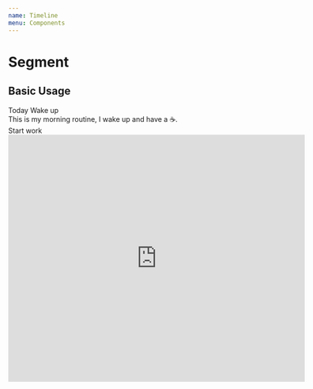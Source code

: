 ```yaml
---
name: Timeline
menu: Components
---
```



# Segment

## Basic Usage

<Playground>
  <Timeline>
    <Timeline.Header>
      <Label>Today</Label>
    </Timeline.Header>
    <Timeline.EntryGroup>
      <Timeline.Entry>
        <Timeline.Title>
          <Label focused color='blue' outline name='08:15'>
            Wake up
          </Label>
        </Timeline.Title>
        <Timeline.Description>
          <div>This is my morning routine, I wake up and have a ☕️.</div>
        </Timeline.Description>
      </Timeline.Entry>
      <Timeline.Entry>
        <Timeline.Title>
          <Label focused color='blue' outline name='09:15'>
            Start work
          </Label>
        </Timeline.Title>
        <Timeline.Description>
          <iframe width="600" height="500" id="gmap_canvas" src="https://maps.google.com/maps?q=Waylay&t=&z=17&ie=UTF8&iwloc=&output=embed" frameBorder="0" scrolling="no" marginHeight="0" marginWidth="0" />
        </Timeline.Description>
      </Timeline.Entry>
    </Timeline.EntryGroup>
    <Timeline.Header>
      <Label>Yesterday</Label>
    </Timeline.Header>
    <Timeline.EntryGroup>
      <Timeline.Entry>
        <Timeline.Title>
          <Label focused color='blue' outline name='🔆 Weekend'>
            Did nothing
          </Label>
        </Timeline.Title>
      </Timeline.Entry>
    </Timeline.EntryGroup>
  </Timeline>
</Playground>

## Git Commit Log

<Playground>
  <Timeline>
    <Timeline.Header>
      <Icon name='code' circular filled /> <strong>Lorenzovds</strong> added 6 commits 18 days ago
    </Timeline.Header>
    <Timeline.EntryGroup>
      <Timeline.Entry>
        <Timeline.Title>
          <code>chore: cleanup validation a bit</code>
        </Timeline.Title>
      </Timeline.Entry>
      <Timeline.Entry>
        <Timeline.Title>
          <code>fix: fix mongo storage and cyclic dependency</code>
        </Timeline.Title>
      </Timeline.Entry>
      <Timeline.Entry>
        <Timeline.Title>
          <code>fix: fix wrong error log and data reporting parsing</code>
        </Timeline.Title>
      </Timeline.Entry>
    </Timeline.EntryGroup>
    <Timeline.Header>
      <Icon name='remove_red_eye' circular filled /> <strong>Lorenzovds</strong> requested a review from <strong>gillesdemey</strong> 3 hours ago
    </Timeline.Header>
  </Timeline>
</Playground>
